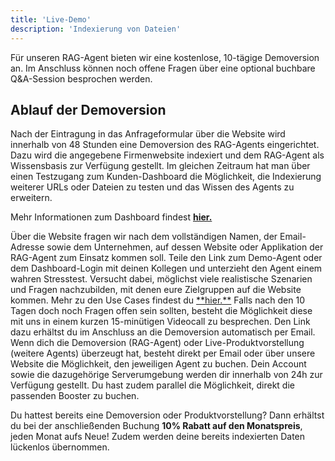 ```yaml
---
title: 'Live-Demo'
description: 'Indexierung von Dateien'
---
```


Für unseren RAG-Agent bieten wir eine kostenlose, 10-tägige Demoversion an. Im Anschluss können noch offene Fragen über eine optional buchbare Q&A-Session besprochen werden.

## Ablauf der Demoversion

Nach der Eintragung in das Anfrageformular über die Website wird innerhalb von 48 Stunden eine Demoversion des RAG-Agents eingerichtet. Dazu wird die angegebene Firmenwebsite indexiert und dem RAG-Agent als Wissensbasis zur Verfügung gestellt. Im gleichen Zeitraum hat man über einen Testzugang zum Kunden-Dashboard die Möglichkeit, die Indexierung weiterer URLs oder Dateien zu testen und das Wissen des Agents zu erweitern.

Mehr Informationen zum Dashboard findest <a href="/pages/dashboard/urls">**hier.**</a>

<Steps>
  <Step title="Anfrage über die Website">
    Über die Website fragen wir nach dem vollständigen Namen, der Email-Adresse sowie dem Unternehmen, auf dessen Website  oder Applikation der RAG-Agent zum Einsatz kommen soll.
  </Step>
  <Step title="10-Tage-Stresstest">
    Teile den Link zum Demo-Agent oder dem Dashboard-Login mit deinen Kollegen und unterzieht den Agent einem wahren Stresstest. Versucht dabei, möglichst viele realistische Szenarien und Fragen nachzubilden, mit denen eure Zielgruppen auf die Website kommen. Mehr zu den Use Cases findest du <a href="/pages/rag-agent/usecases">**hier.**</a>
  </Step>
  <Step title="Q&A-Session">
    Falls nach den 10 Tagen doch noch Fragen offen sein sollten, besteht die Möglichkeit diese mit uns in einem kurzen 15-minütigen Videocall zu besprechen. Den Link dazu erhältst du im Anschluss an die Demoversion automatisch per Email.
  </Step>
  <Step title="Buchung des Agents (und Booster)">
    Wenn dich die Demoversion (RAG-Agent) oder Live-Produktvorstellung (weitere Agents) überzeugt hat, besteht direkt per Email oder über unsere Website die Möglichkeit, den jeweiligen Agent zu buchen. Dein Account sowie die dazugehörige Serverumgebung werden dir innerhalb von 24h zur Verfügung gestellt. Du hast zudem parallel die Möglichkeit, direkt die passenden Booster zu buchen.
  </Step>
</Steps>

<Tip>Du hattest bereits eine Demoversion oder Produktvorstellung? Dann erhältst du bei der anschließenden Buchung **10% Rabatt auf den Monatspreis**, jeden Monat aufs Neue! Zudem werden deine bereits indexierten Daten lückenlos übernommen.</Tip> 
